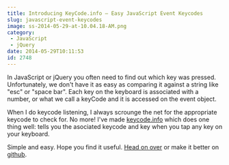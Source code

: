 ```yaml
---
title: Introducing KeyCode.info – Easy JavaScript Event Keycodes
slug: javascript-event-keycodes
image: ss-2014-05-29-at-10.04.18-AM.png
category:
 - JavaScript
 - jQuery
date: 2014-05-29T10:11:53
id: 2748
---
```


In JavaScript or jQuery you often need to find out which key was pressed. Unfortunately, we don't have it as easy as comparing it against a string like "esc" or "space bar".
Each key on the keyboard is associated with a number, or what we call a keyCode and it is accessed on the event object.

When I do keycode listening, I always scrounge the net for the appropriate keycode to check for. No more! I've made <a href="http://keycode.info" title="JavaScript Event KeyCodes" target="_blank">keycode.info</a> which does one thing well: tells you the asociated keycode and key when you tap any key on your keyboard.

Simple and easy. Hope you find it useful. <a href="http://keycode.info" target="_blank">Head on over</a> or make it better on <a href="https://github.com/wesbos/keycodes" target="_blank">github</a>.